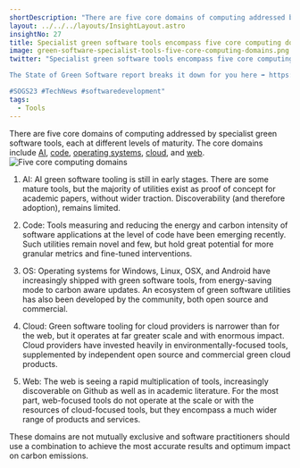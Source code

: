 ```yaml
---
shortDescription: "There are five core domains of computing addressed by specialist green software tools."
layout: ../../../layouts/InsightLayout.astro
insightNo: 27
title: Specialist green software tools encompass five core computing domains at different levels of maturity
image: green-software-specialist-tools-five-core-computing-domains.png
twitter: "Specialist green software tools encompass five core computing domains at different levels of maturity.   

The State of Green Software report breaks it down for you here ➡️ https://stateof.greensoftware.foundation

#SOGS23 #TechNews #softwaredevelopment"
tags:
  - Tools
---
```


There are five core domains of computing addressed by specialist green software tools, each at different levels of maturity. The core domains include [AI](https://www.techtarget.com/searchenterpriseai/feature/Green-AI-tackles-effects-of-AI-ML-on-climate-change), [code](https://www.ibm.com/cloud/blog/green-coding), [operating systems](https://www.redalyc.org/pdf/2652/265219635005.pdf), [cloud](https://www.accenture.com/us-en/insights/strategy/green-behind-cloud), and [web](https://www.thegreenwebfoundation.org/).
![Five core computing domains](/en/images/insights/green-software-specialist-tools-five-core-computing-domains-additional-1.png)

1. AI: AI green software tooling is still in early stages. There are some mature tools, but the majority of utilities exist as proof of concept for academic papers, without wider traction. Discoverability (and therefore adoption), remains limited.

2. Code: Tools measuring and reducing the energy and carbon intensity of software applications at the level of code have been emerging recently. Such utilities remain novel and few, but hold great potential for more granular metrics and fine-tuned interventions.

3. OS: Operating systems for Windows, Linux, OSX, and Android have increasingly shipped with green software tools, from energy-saving mode to carbon aware updates. An ecosystem of green software utilities has also been developed by the community, both open source and commercial.

4. Cloud: Green software tooling for cloud providers is narrower than for the web, but it operates at far greater scale and with enormous impact. Cloud providers have invested heavily in environmentally-focused tools, supplemented by independent open source and commercial green cloud products.

5. Web: The web is seeing a rapid multiplication of tools, increasingly discoverable on Github as well as in academic literature. For the most part, web-focused tools do not operate at the scale or with the resources of cloud-focused tools, but they encompass a much wider range of products and services.

These domains are not mutually exclusive and software practitioners should use a combination to achieve the most accurate results and optimum impact on carbon emissions.
